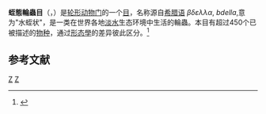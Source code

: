 {{Automatic taxobox
| taxon = Bdelloidea
| authority = Hudson, 1884
| image              = Bdelloid.JPG
| image_caption      = SEM showing morphological variation of bdelloid rotifers and their jaws
| parent authority = Hudson, 1884
}}
'''蛭態輪蟲目'''（{{lang-la|Bdelloidea}}，{{IPAc-en|ˈ|d|ɛ||l|ɔɪ|d|i|ə}}）是[[轮形动物门|轮形动物门]]的一个[[目_(生物)|目]]，名称源自[[希腊语|希腊语]] ''βδελλα'', ''bdella'',意为"水蛭状"，是一类在世界各地[[淡水|淡水]]生态环境中生活的輪蟲。本目有超过450个已被描述的[[物种|物种]]，通过[[形態學_(生物學)|形态學]]的差异彼此区分。<ref name="Segers2007">{{Cite book|url=http://www.mapress.com/zootaxa/2007f/zt01564p104.pdf|title=Annotated checklist of the rotifers (Phylum Rotifera), with notes on nomenclature, taxonomy and distribution|last=Segers|first=Hendrick|date=2007|publisher=Magnolia Press|isbn=978-1-86977-129-4|location=Auckland|access-date=2016-09-26|archive-date=2020-10-26|archive-url=https://web.archive.org/web/20201026092744/https://www.mapress.com/zootaxa/2007f/zt01564p104.pdf|dead-url=no}}</ref> 

== 参考文献 ==
{{Reflist}}
{{Taxonbar}}

[[Category:_轮形动物门|Z]] 
[[Category:_1884年描述的动物|Z]]